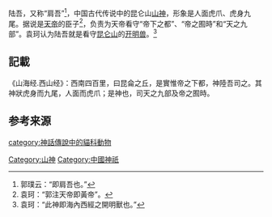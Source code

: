 陆吾，又称“肩吾”<ref>郭璞云：“即肩吾也。”</ref>，中国古代传说中的昆仑山[[山神|山神]]，形象是人面虎爪、虎身九尾。据说是[[天帝|天帝]]的臣子<ref>袁珂：“郭注天帝即黃帝”。</ref>，负责为天帝看守“帝下之都”、“帝之囿時”和“天之九部”。袁珂认为陆吾就是看守[[昆仑山|昆仑山]]的[[开明兽|开明兽]]。<ref>袁珂：“此神即海內西經之開明獸也。”</ref>

== 記載 ==
《山海经.西山经》：西南四百里，曰昆侖之丘，是實惟帝之下都，神陸吾司之。其神狀虎身而九尾，人面而虎爪；是神也，司天之九部及帝之囿時。


==参考来源==
{{reflist}}





[[category:神話傳說中的貓科動物|category:神話傳說中的貓科動物]]
[[Category:山神|Category:山神]]
[[Category:中國神祇|Category:中國神祇]]